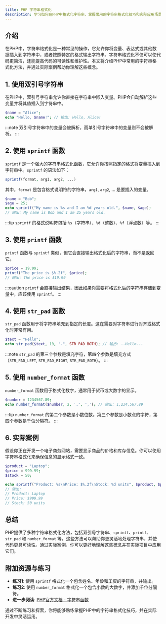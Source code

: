 ```yaml
---
title: PHP 字符串格式化
description: 学习如何在PHP中格式化字符串，掌握常用的字符串格式化技巧和实际应用场景。
---
```


## 介绍

在PHP中，字符串格式化是一种常见的操作，它允许你将变量、表达式或其他数据插入到字符串中，或者按照特定的格式输出字符串。字符串格式化不仅可以使代码更简洁，还能提高代码的可读性和维护性。本文将介绍PHP中常用的字符串格式化方法，并通过实际案例帮助你理解这些概念。

## 1. 使用双引号字符串

在PHP中，双引号字符串允许你直接在字符串中嵌入变量。PHP会自动解析这些变量并将其值插入到字符串中。

```php
$name = "Alice";
echo "Hello, $name!"; // 输出: Hello, Alice!
```

:::note
双引号字符串中的变量会被解析，而单引号字符串中的变量则不会被解析。
:::

## 2. 使用 `sprintf` 函数

`sprintf` 是一个强大的字符串格式化函数，它允许你按照指定的格式将变量插入到字符串中。`sprintf` 的语法如下：

```php
sprintf(format, arg1, arg2, ...)
```

其中，`format` 是包含格式说明符的字符串，`arg1`, `arg2`, ... 是要插入的变量。

```php
$name = "Bob";
$age = 25;
echo sprintf("My name is %s and I am %d years old.", $name, $age);
// 输出: My name is Bob and I am 25 years old.
```

:::tip
`sprintf` 的格式说明符包括 `%s`（字符串）、`%d`（整数）、`%f`（浮点数）等。
:::

## 3. 使用 `printf` 函数

`printf` 函数与 `sprintf` 类似，但它会直接输出格式化后的字符串，而不是返回它。

```php
$price = 19.99;
printf("The price is $%.2f", $price);
// 输出: The price is $19.99
```

:::caution
`printf` 会直接输出结果，因此如果你需要将格式化后的字符串存储到变量中，应该使用 `sprintf`。
:::

## 4. 使用 `str_pad` 函数

`str_pad` 函数用于将字符串填充到指定的长度。这在需要对字符串进行对齐或格式化时非常有用。

```php
$text = "Hello";
echo str_pad($text, 10, "-", STR_PAD_BOTH); // 输出: --Hello---
```

:::note
`str_pad` 的第三个参数是填充字符，第四个参数是填充方式（`STR_PAD_LEFT`, `STR_PAD_RIGHT`, `STR_PAD_BOTH`）。
:::

## 5. 使用 `number_format` 函数

`number_format` 函数用于格式化数字，通常用于货币或大数字的显示。

```php
$number = 1234567.89;
echo number_format($number, 2, '.', ','); // 输出: 1,234,567.89
```

:::tip
`number_format` 的第二个参数是小数位数，第三个参数是小数点的字符，第四个参数是千位分隔符。
:::

## 6. 实际案例

假设你正在开发一个电子商务网站，需要显示商品的价格和库存信息。你可以使用字符串格式化来确保信息的显示格式一致。

```php
$product = "Laptop";
$price = 999.99;
$stock = 50;

echo sprintf("Product: %s\nPrice: $%.2f\nStock: %d units", $product, $price, $stock);
// 输出:
// Product: Laptop
// Price: $999.99
// Stock: 50 units
```

## 总结

PHP提供了多种字符串格式化方法，包括双引号字符串、`sprintf`、`printf`、`str_pad` 和 `number_format` 等。这些方法可以帮助你更灵活地处理字符串，并使代码更具可读性。通过实际案例，你可以更好地理解这些概念并在实际项目中应用它们。

## 附加资源与练习

- **练习1**: 使用 `sprintf` 格式化一个包含姓名、年龄和工资的字符串，并输出。
- **练习2**: 使用 `number_format` 格式化一个包含小数的大数字，并添加千位分隔符。
- **进一步阅读**: [PHP官方文档 - 字符串函数](https://www.php.net/manual/en/ref.strings.php)

通过不断练习和探索，你将能够熟练掌握PHP中的字符串格式化技巧，并在实际开发中灵活运用。